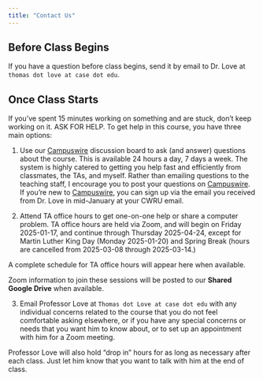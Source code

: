 ```yaml
---
title: "Contact Us"
---
```


## Before Class Begins 

If you have a question before class begins, send it by email to Dr. Love at `thomas dot love at case dot edu`.

## Once Class Starts

If you’ve spent 15 minutes working on something and are stuck, don’t keep working on it. ASK FOR HELP. To get help in this course, you have three main options:

1. Use our [Campuswire](https://campuswire.com/) discussion board to ask (and answer) questions about the course. This is available 24 hours a day, 7 days a week. The system is highly catered to getting you help fast and efficiently from classmates, the TAs, and myself. Rather than emailing questions to the teaching staff, I encourage you to post your questions on [Campuswire](https://campuswire.com/). If you're new to [Campuswire](https://campuswire.com/), you can sign up via the email you received from Dr. Love in mid-January at your CWRU email.

2. Attend TA office hours to get one-on-one help or share a computer problem. TA office hours are held via Zoom, and will begin on Friday 2025-01-17, and continue through Thursday 2025-04-24, except for Martin Luther King Day (Monday 2025-01-20) and Spring Break (hours are cancelled from 2025-03-08 through 2025-03-14.)

A complete schedule for TA office hours will appear here when available.

Zoom information to join these sessions will be posted to our **Shared Google Drive** when available.

3. Email Professor Love at `Thomas dot Love at case dot edu` with any individual concerns related to the course that you do not feel comfortable asking elsewhere, or if you have any special concerns or needs that you want him to know about, or to set up an appointment with him for a Zoom meeting.

Professor Love will also hold "drop in" hours for as long as necessary after each class. Just let him know that you want to talk with him at the end of class.

